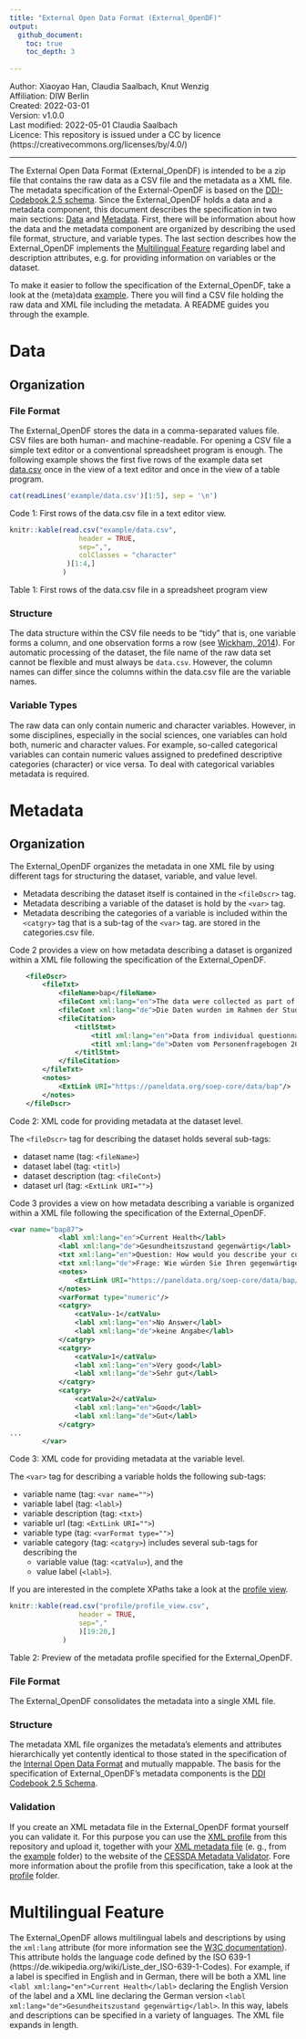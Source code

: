```yaml
---
title: "External Open Data Format (External_OpenDF)"
output:
  github_document:
    toc: true
    toc_depth: 3
    
---
```


| Author: Xiaoyao Han, Claudia Saalbach, Knut Wenzig
| Affiliation: DIW Berlin
| Created: 2022-03-01
| Version: v1.0.0
| Last modified: 2022-05-01 Claudia Saalbach
| Licence: This repository is issued under a CC by licence (https://creativecommons.org/licenses/by/4.0/)

---

The External Open Data Format (External_OpenDF) is intended to be a zip file that contains the raw data as a CSV file and the metadata as a XML file. The metadata specification of the External-OpenDF is based on the [DDI-Codebook 2.5 schema](https://ddialliance.org/Specification/DDI-Codebook/2.5/). Since the External_OpenDF holds a data and a metadata component, this document describes the specification in two main sections: [Data](#data) and [Metadata](#metadata). First, there will be information about how the data and the metadata component are organized by describing the used file format, structure, and variable types. The last section describes how the External_OpenDF implements the [Multilingual Feature](#multilingual-feature) regarding label and description attributes, e.g. for providing information on variables or the dataset.

To make it easier to follow the specification of the External_OpenDF, take a look at the (meta)data [example](example). There you will find a CSV file holding the raw data and XML file including the metadata. A README guides you through the example. 

# Data
## Organization
### File Format

The External_OpenDF stores the data in a comma-separated values file. CSV files are both human- and machine-readable. For opening a CSV file a simple text editor or a conventional spreadsheet program is enough. The following example shows the first five rows of the example data set [data.csv](example/data.csv) once in the view of a text editor and once in the view of a table program.

```r
cat(readLines('example/data.csv')[1:5], sep = '\n')
```
Code 1: First rows of the data.csv file in a text editor view.


```r
knitr::kable(read.csv("example/data.csv",
                 header = TRUE,
                 sep=",",
                 colClasses = "character"
              )[1:4,]
             )
```
Table 1: First rows of the data.csv file in a spreadsheet program view

### Structure 

The data structure within the CSV file needs to be "tidy" that is, one variable forms a column, and one observation forms a row (see [Wickham, 2014](https://www.jstatsoft.org/article/view/v059i10)). For automatic processing of the dataset, the file name of the raw data set cannot be flexible and must always be `data.csv`. However, the column names can differ since the columns within the data.csv file are the variable names.

### Variable Types

The raw data can only contain numeric and character variables. However, in some disciplines, especially in the social sciences, one variables can hold both, numeric and character values. For example, so-called categorical variables can contain numeric values assigned to predefined descriptive categories (character) or vice versa. To deal with categorical variables metadata is required.

<!-- ------------------------------------------------------------------------- -->
<!-- ------------------------------------------------------------------------- -->
<!-- ------------------------------------------------------------------------- -->

# Metadata 

## Organization

The External_OpenDF organizes the metadata in one XML file by using different tags for structuring the dataset, variable, and value level. 

* Metadata describing the dataset itself is contained in the `<fileDscr>` tag.
* Metadata describing a variable of the dataset is hold by the `<var>` tag.
* Metadata describing the categories of a variable is included within the `<catgry>` tag that is a sub-tag of the `<var>` tag.
are stored in the categories.csv file.

Code 2 provides a view on how metadata describing a dataset is organized within a XML file following the specification of the External_OpenDF. 

```xml
	<fileDscr>
		<fileTxt>
	      	<fileName>bap</fileName>
	      	<fileCont xml:lang="en">The data were collected as part of the SOEP-Core study using the questionnaire "Living in Germany - Survey 2010 on the social situation - Personal questionnaire for all. This questionnaire is addressed to the individual persons in the household. A view of the survey instrument can be found here: https://www.diw.de/documents/dokumentenarchiv/17/diw_01.c.369781.de/soepfrabo_personen_2010.pdf</fileCont>
	      	<fileCont xml:lang="de">Die Daten wurden im Rahmen der Studie SOEP-Core mittels des Fragebogens „Leben in Deutschland – Befragung 2010 zur sozialen Lage - Personenfragebogen für alle“ erhoben. Dieser Fragebogen richtet sich an die einzelnen Personen im Haushalt. Eine Ansicht des Erhebungsinstrumentes finden Sie hier: https://www.diw.de/documents/dokumentenarchiv/17/diw_01.c.369781.de/soepfrabo_personen_2010.pdf</fileCont>
	      	<fileCitation>
	      		<titlStmt>
	      			<titl xml:lang="en">Data from individual questionnaires 2010</titl>
	      			<titl xml:lang="de">Daten vom Personenfragebogen 2010</titl>
	      		</titlStmt>
	      	</fileCitation>
	    </fileTxt>	 
	    <notes>
	    	<ExtLink URI="https://paneldata.org/soep-core/data/bap"/>	
	    </notes>   
	</fileDscr>
```
Code 2: XML code for providing metadata at the dataset level.


The `<fileDscr>` tag for describing the dataset holds several sub-tags:

* dataset name (tag: `<fileName>`)
* dataset label (tag: `<titl>`)
* dataset description (tag: `<fileCont>`)
* dataset url (tag: `<ExtLink URI="">`)


Code 3 provides a view on how metadata describing a variable is organized within a XML file following the specification of the External_OpenDF. 

```xml
<var name="bap87">
		    <labl xml:lang="en">Current Health</labl>
		    <labl xml:lang="de">Gesundheitszustand gegenwärtig</labl>
		    <txt xml:lang="en">Question: How would you describe your current health?</txt>
		    <txt xml:lang="de">Frage: Wie würden Sie Ihren gegenwärtigen Gesundheitszustand beschreiben?</txt>
		    <notes>
		    	<ExtLink URI="https://paneldata.org/soep-core/data/bap/bap87"/>
		    </notes> 	    
			<varFormat type="numeric"/>
	      	<catgry>
	        	<catValu>-1</catValu>
	        	<labl xml:lang="en">No Answer</labl>
	        	<labl xml:lang="de">keine Angabe</labl>        	
	      	</catgry>
	      	<catgry>
	        	<catValu>1</catValu>
	        	<labl xml:lang="en">Very good</labl>
	        	<labl xml:lang="de">Sehr gut</labl>        	
	        </catgry>
	        <catgry>
	        	<catValu>2</catValu>
	        	<labl xml:lang="en">Good</labl>
	        	<labl xml:lang="de">Gut</labl>        	
			</catgry>        	
...
	    </var>  
```
Code 3: XML code for providing metadata at the variable level.

The `<var>` tag for describing a variable holds the following sub-tags: 

* variable name (tag: `<var name="">`)
* variable label (tag: `<labl>`)
* variable description (tag: `<txt>`)
* variable url (tag: `<ExtLink URI="">`)
* variable type (tag: `<varFormat type="">`)
* variable category (tag: `<catgry>`) includes several sub-tags for describing the
    - variable value (tag: `<catValu>`), and the 
    - value label (`<labl>`).

If you are interested in the complete XPaths take a look at the [profile view](profile/profile_view.csv).

```r
knitr::kable(read.csv("profile/profile_view.csv",
                 header = TRUE,
                 sep=","
                 )[19:20,]
             )
```
Table 2: Preview of the metadata profile specified for the External_OpenDF.

### File Format

The External_OpenDF consolidates the metadata into a single XML file.

### Structure
The metadata XML file organizes the metadata's elements and attributes hierarchically yet contently identical to those stated in the specification of the [Internal Open Data Format](../internal) and mutually mappable. The basis for the specification of External_OpenDF's metadata components is the [DDI Codebook 2.5 Schema](https://ddialliance.org/Specification/DDICodebook/2.5/XMLSchema/field_level_documentation.html). 

### Validation

If you create an XML metadata file in the External_OpenDF format yourself you can validate it. For this purpose you can use the [XML profile](profile/profile.xml) from this repository and upload it, together with your [XML metadata file](example/metadata.xml) (e. g., from the [example](example) folder) to the website of the [CESSDA Metadata Validator](https://cmv.cessda.eu/#!validation). Fore more information about the profile from this specification, take a look at the [profile](profile) folder. 

# Multilingual Feature

The External_OpenDF allows multilingual labels and descriptions by using the `xml:lang` attribute (for more information see the [W3C documentation](https://www.w3.org/International/questions/qa-when-xmllang)). This attribute holds the language code defined by the ISO 639-1 (https://de.wikipedia.org/wiki/Liste_der_ISO-639-1-Codes). For
example, if a label is specified in English and in German, there will be both a XML line 
`<labl xml:lang="en">Current Health</labl>` declaring the English Version of the label and a XML line
declaring the German version `<labl xml:lang="de">Gesundheitszustand gegenwärtig</labl>`. In this way, labels and descriptions can be specified in a variety of languages. The XML
file expands in length.



